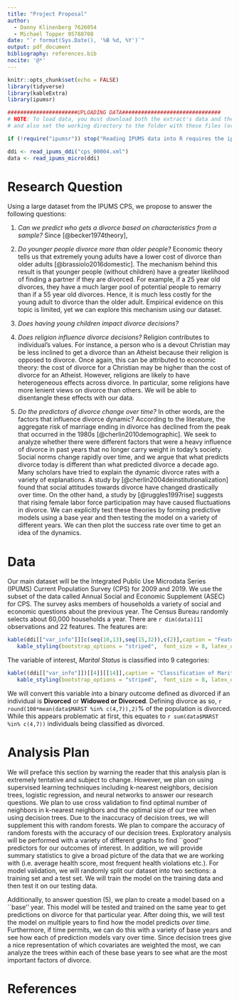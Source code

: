 ```yaml
---
title: "Project Proposal"
author: 
  - Danny Klinenberg 7626054
  - Michael Topper 95788708
date: "`r format(Sys.Date(), '%B %d, %Y')`"
output: pdf_document
bibliography: references.bib
nocite: '@*'
---
```


```r
knitr::opts_chunk$set(echo = FALSE)
library(tidyverse)
library(kableExtra)
library(ipumsr)

######################UPLOADING DATA###############################
# NOTE: To load data, you must download both the extract's data and the DDI
# and also set the working directory to the folder with these files (or change the path below).

if (!require("ipumsr")) stop("Reading IPUMS data into R requires the ipumsr package. It can be installed using the following command: install.packages('ipumsr')")

ddi <- read_ipums_ddi("cps_00004.xml")
data <- read_ipums_micro(ddi)
```


# Research Question

\noindent Using a large dataset from the IPUMS CPS, we propose to answer the following questions:

  1) *Can we predict who gets a divorce based on characteristics from a sample?* Since [@becker1974theory], 
  
  2) *Do younger people divorce more than older people?* Economic theory tells us that extremely young adults have a lower cost of divorce than older adults [@brassiolo2016domestic]. The mechanism behind this result is that younger people (without children) have a greater likelihood of finding a partner if they are divorced. For example, if a 25 year old divorces, they have a much larger pool of potential people to remarry than if a 55 year old divorces. Hence, it is much less costly for the young adult to divorce than the older adult. Empirical evidence on this topic is limited, yet we can explore this mechanism using our dataset. 
  3) *Does having young children impact divorce decisions?*
  
  4) *Does religion influence divorce decisions?* Religion contributes to individual's values. For instance, a person who is a devout Christian may be less inclined to get a divorce than an Atheist because their religion is opposed to divorce. Once again, this can be attributed to economic theory: the cost of divorce for a Christian may be higher than the cost of divorce for an Atheist. However, religions are likely to have heterogeneous effects across divorce. In particular, some religions have more lenient views on divorce than others. We will be able to disentangle these effects with our data.  
  5) *Do the predictors of divorce change over time?* In other words, are the factors that influence divorce dynamic? According to the literature, the aggregate risk of marriage ending in divorce has declined from the peak that occurred in the 1980s [@cherlin2010demographic]. We seek to analyze whether there were different factors that were a heavy influence of divorce in past years that no longer carry weight in today's society. Social norms change rapidly over time, and we argue that what predicts divorce today is different than what predicted divorce a decade ago. Many scholars have tried to explain the dynamic divorce rates with a variety of explanations. A study by [@cherlin2004deinstitutionalization] found that social attitudes towards divorce have changed drastically over time. On the other hand, a study by [@ruggles1997rise] suggests that rising female labor force participation may have caused fluctuations in divorce. We can explicitly test these theories by forming predictive models using a base year and then testing the model on a variety of different years. We can then plot the success rate over time to get an idea of the dynamics. 


\noindent 

# Data 

\noindent Our main dataset will be the Integrated Public Use Microdata Series (IPUMS) Current Population Survey (CPS) for 2009 and 2019. We use the subset of the data called Annual Social and Economic Supplement (ASEC) for CPS. The survey asks members of households a variety of social and economic questions about the previous year. The Census Bureau randomly selects about 60,000 households a year. There are `r dim(data)[1]` observations and 22 features. The features are:

```r
kable(ddi[["var_info"]][c(seq(10,13),seq(15,32)),c(2)],caption = "Features", col.names = c("Name")) %>% 
   kable_styling(bootstrap_options = "striped",  font_size = 8, latex_options = "hold_position")
```

 The variable of interest, *Marital Status* is classified into 9 categories:

```r
kable((ddi[["var_info"]])[[4]][[14]],caption = "Classification of Marital Status", col.names = c("Value","Label")) %>% 
   kable_styling(bootstrap_options = "striped",  font_size = 8, latex_options = "hold_position")
```

We will convert this variable into a binary outcome defined as divorced if an individual is **Divorced** or **Widowed or Divorced**. Defining divorce as so, `r round(100*mean(data$MARST %in% c(4,7)),2)`% of the population is divorced. While this appears problematic at first, this equates to `r sum(data$MARST %in% c(4,7))` individuals being classified as divorced.


# Analysis Plan

\noindent We will preface this section by warning the reader that this analysis plan is extremely tentative and subject to change. However, we plan on using supervised learning techniques including k-nearest neighbors, decision trees, logistic regression, and neural networks to answer our research questions. We plan to use cross validation to find optimal number of neighbors in k-nearest neighbors and the optimal size of our tree when using decision trees. Due to the inaccuracy of decision trees, we will supplement this with random forests. We plan to compare the accuracy of random forests with the accuracy of our decision trees. Exploratory analysis will be performed with a variety of different graphs to find ``good'' predictors for our outcomes of interest. In addition, we will provide summary statistics to give a broad picture of the data that we are working with (i.e. average health score, most frequent health violations etc.). For model validation, we will randomly split our dataset into two sections: a training set and a test set. We will train the model on the training data and then test it on our testing data.


\noindent Additionally, to answer question (5), we plan to create a model based on a ``base'' year. This model will be tested and trained on the same year to get  predictions on divorce for that particular year. After doing this, we will test the model on multiple years to find how the model predicts *over time*. Furthermore, if time permits, we can do this with a variety of base years and see how each of prediction models vary over time. Since decision trees give a nice representation of which covariates are weighted the most, we can analyze the trees within each of these base years to see what are the most important factors of divorce.  



# References


